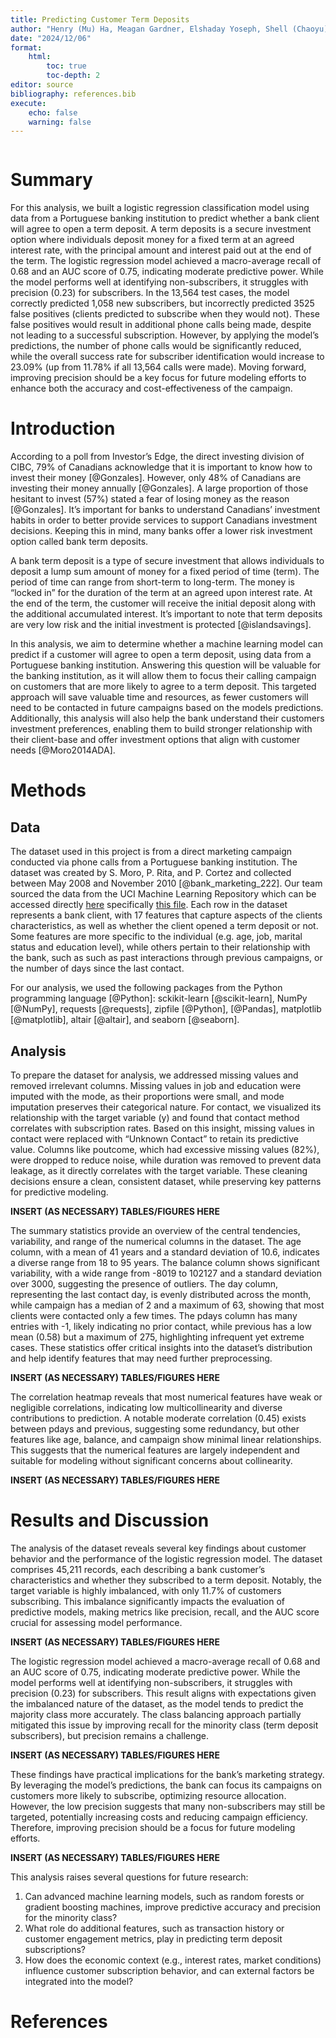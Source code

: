 ```yaml
---
title: Predicting Customer Term Deposits
author: "Henry (Mu) Ha, Meagan Gardner, Elshaday Yoseph, Shell (Chaoyu) Ou"
date: "2024/12/06"
format: 
    html:
        toc: true
        toc-depth: 2
editor: source
bibliography: references.bib
execute: 
    echo: false
    warning: false
---
```


```python

```

# Summary

For this analysis, we built a logistic regression classification model using data from a Portuguese banking institution to predict whether a bank client will agree to open a term deposit. A term deposits is a secure investment option where individuals deposit money for a fixed term at an agreed interest rate, with the principal amount and interest paid out at the end of the term.  The logistic regression model achieved a macro-average recall of 0.68 and an AUC score of 0.75, indicating moderate predictive power. While the model performs well at identifying non-subscribers, it struggles with precision (0.23) for subscribers. In the 13,564 test cases, the model correctly predicted 1,058 new subscribers, but incorrectly predicted 3525 false positives (clients predicted to subscribe when they would not). These false positives would result in additional phone calls being made, despite not leading to a successful subscription. However, by applying the model’s predictions, the number of phone calls would be significantly reduced, while the overall success rate for subscriber identification would increase to 23.09% (up from 11.78% if all 13,564 calls were made). Moving forward, improving precision should be a key focus for future modeling efforts to enhance both the accuracy and cost-effectiveness of the campaign.

# Introduction 

According to a poll from Investor's Edge, the direct investing division of CIBC, 79% of Canadians acknowledge that it is important to know how to invest their money [@Gonzales]. However, only 48% of Canadians are investing their money annually [@Gonzales]. A large proportion of those hesitant to invest (57%) stated a fear of losing money as the reason [@Gonzales]. It’s important for banks to understand Canadians’ investment habits in order to better provide services to support Canadians investment decisions. Keeping this in mind, many banks offer a lower risk investment option called bank term deposits.

A bank term deposit is a type of secure investment that allows individuals to deposit a lump sum amount of money for a fixed period of time (term). The period of time can range from short-term to long-term. The money is “locked in” for the duration of the term at an agreed upon interest rate. At the end of the term, the customer will receive the initial deposit along with the additional accumulated interest. It’s important to note that term deposits are very low risk and the initial investment is protected [@islandsavings].

In this analysis, we aim to determine whether a machine learning model can predict if a customer will agree to open a term deposit, using data from a Portuguese banking institution. Answering this question will be valuable for the banking institution, as it will allow them to focus their calling campaign on customers that are more likely to agree to a term deposit. This targeted approach will save valuable time and resources, as fewer customers will need to be contacted in future campaigns based on the models predictions. Additionally, this analysis will also help the bank understand their customers investment preferences, enabling them to build stronger relationship with their client-base and offer investment options that align with customer needs [@Moro2014ADA].

# Methods

## Data

The dataset used in this project is from a direct marketing campaign conducted via phone calls from a Portuguese banking institution. The dataset was created by S. Moro, P. Rita, and P. Cortez and collected between May 2008 and November 2010 [@bank_marketing_222]. Our team sourced the data from the UCI Machine Learning Repository which can be accessed directly [here](https://archive.ics.uci.edu/dataset/222/bank+marketing) specifically [this file](https://archive.ics.uci.edu/static/public/222/bank+marketing.zip). Each row in the dataset represents a bank client, with 17 features that capture aspects of the clients characteristics, as well as whether the client opened a term deposit or not. Some features are more specific to the individual (e.g. age, job, marital status and education level), while others pertain to their relationship with the bank, such as such as past interactions through previous campaigns, or the number of days since the last contact.

For our analysis, we used the following packages from the Python programming language [@Python]: sckikit-learn [@scikit-learn], NumPy [@NumPy], requests [@requests], zipfile [@Python], [@Pandas], matplotlib [@matplotlib], altair [@altair], and seaborn [@seaborn].

## Analysis

To prepare the dataset for analysis, we addressed missing values and removed irrelevant columns. Missing values in job and education were imputed with the mode, as their proportions were small, and mode imputation preserves their categorical nature. For contact, we visualized its relationship with the target variable (y) and found that contact method correlates with subscription rates. Based on this insight, missing values in contact were replaced with "Unknown Contact" to retain its predictive value. Columns like poutcome, which had excessive missing values (82%), were dropped to reduce noise, while duration was removed to prevent data leakage, as it directly correlates with the target variable. These cleaning decisions ensure a clean, consistent dataset, while preserving key patterns for predictive modeling.

**INSERT (AS NECESSARY) TABLES/FIGURES HERE**

The summary statistics provide an overview of the central tendencies, variability, and range of the numerical columns in the dataset. The age column, with a mean of 41 years and a standard deviation of 10.6, indicates a diverse range from 18 to 95 years. The balance column shows significant variability, with a wide range from -8019 to 102127 and a standard deviation over 3000, suggesting the presence of outliers. The day column, representing the last contact day, is evenly distributed across the month, while campaign has a median of 2 and a maximum of 63, showing that most clients were contacted only a few times. The pdays column has many entries with -1, likely indicating no prior contact, while previous has a low mean (0.58) but a maximum of 275, highlighting infrequent yet extreme cases. These statistics offer critical insights into the dataset’s distribution and help identify features that may need further preprocessing.

**INSERT (AS NECESSARY) TABLES/FIGURES HERE**

The correlation heatmap reveals that most numerical features have weak or negligible correlations, indicating low multicollinearity and diverse contributions to prediction. A notable moderate correlation (0.45) exists between pdays and previous, suggesting some redundancy, but other features like age, balance, and campaign show minimal linear relationships. This suggests that the numerical features are largely independent and suitable for modeling without significant concerns about collinearity.

**INSERT (AS NECESSARY) TABLES/FIGURES HERE**

# Results and Discussion

The analysis of the dataset reveals several key findings about customer behavior and the performance of the logistic regression model. The dataset comprises 45,211 records, each describing a bank customer’s characteristics and whether they subscribed to a term deposit. Notably, the target variable is highly imbalanced, with only 11.7% of customers subscribing. This imbalance significantly impacts the evaluation of predictive models, making metrics like precision, recall, and the AUC score crucial for assessing model performance.

**INSERT (AS NECESSARY) TABLES/FIGURES HERE**

The logistic regression model achieved a macro-average recall of 0.68 and an AUC score of 0.75, indicating moderate predictive power. While the model performs well at identifying non-subscribers, it struggles with precision (0.23) for subscribers. This result aligns with expectations given the imbalanced nature of the dataset, as the model tends to predict the majority class more accurately. The class balancing approach partially mitigated this issue by improving recall for the minority class (term deposit subscribers), but precision remains a challenge.

**INSERT (AS NECESSARY) TABLES/FIGURES HERE**

These findings have practical implications for the bank’s marketing strategy. By leveraging the model's predictions, the bank can focus its campaigns on customers more likely to subscribe, optimizing resource allocation. However, the low precision suggests that many non-subscribers may still be targeted, potentially increasing costs and reducing campaign efficiency. Therefore, improving precision should be a focus for future modeling efforts.

**INSERT (AS NECESSARY) TABLES/FIGURES HERE**

This analysis raises several questions for future research:

1. Can advanced machine learning models, such as random forests or gradient boosting machines, improve predictive accuracy and precision for the minority class?
2. What role do additional features, such as transaction history or customer engagement metrics, play in predicting term deposit subscriptions?
3. How does the economic context (e.g., interest rates, market conditions) influence customer subscription behavior, and can external factors be integrated into the model?

# References

